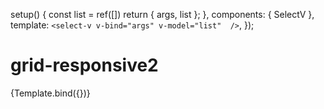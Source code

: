 

<Meta title="css/grid-anmitaion" component={SelectV} argTypes={{}} />

  setup() {
    const list = ref([])
    return { args, list };
  },
  components: { SelectV },
  template: `<select-v v-bind="args" v-model="list"  />`,
});


# grid-responsive2

<Canvas>
  <Story
    name="default"
    args={{
      valueKey: 'id',
      labelKey: 'label',
    }}
  >
    {Template.bind({})}
  </Story>
</Canvas>

<ArgsTable story="default" />
